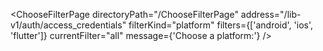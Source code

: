 

<ChooseFilterPage
  directoryPath="/ChooseFilterPage"
  address="/lib-v1/auth/access_credentials"
  filterKind="platform"
  filters={['android', 'ios', 'flutter']}
  currentFilter="all"
  message={'Choose a platform:'}
/>
